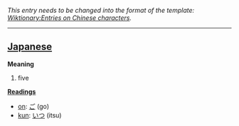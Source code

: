 ''This entry needs to be changed into the format of the template: [[Wiktionary:Entries on Chinese characters]].''
----

== [[Japanese]] ==

'''Meaning'''
#five

'''[[Reading]]s'''
*[[on]]: [[ご]] (go)
*[[kun]]: [[いつ]] (itsu)
